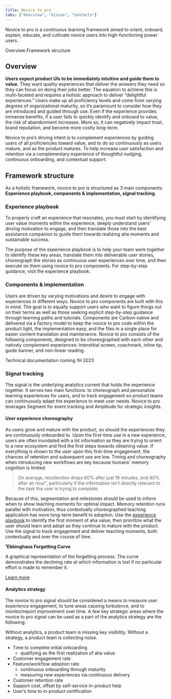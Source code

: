 ```yaml
---
title: Novice to pro
tabs: ["Overview", "Vision", "Contacts"]
---
```


<PageDescription>

Novice to pro is a continuous learning framework aimed to orient, onboard, explain, educate, and cultivate novice users into high-functioning power users.

</PageDescription>

<AnchorLinks>
   <AnchorLink>Overview</AnchorLink>
   <AnchorLink>Framework structure</AnchorLink>
</AnchorLinks>


## Overview

**Users expect product UIs to be immediately intuitive and guide them to value.** They want quality experiences that deliver the answers they need so they can focus on doing their jobs better. The equation to achieve this is multi-faceted and requires a holistic approach to deliver “delightful experiences.” Users make up all proficiency levels and come from varying degrees of organizational maturity, so it’s paramount to consider how they are introduced and guided through use. Even if the experience provides immense benefits, if a user fails to quickly identify and onboard to value, the risk of abandonment increases. More so, it can negatively impact trust, brand reputation, and become more costly long-term.

Novice to pro’s driving intent is to complement experiences by guiding users of all proficiencies toward value, and to do so continuously as users mature, and as the product matures. To help increase user satisfaction and retention via a complementary experience of thoughtful nudging, continuous onboarding, and contextual support.


## Framework structure

As a holistic framework, novice to pro is structured as 3 main components: **Experience playbook, components & implementation, signal tracking.**

### Experience playbook

To properly craft an experience that resonates, you must start by identifying user value moments within the experience, deeply understand users’ driving motivation to engage, and then translate those into the best assistance companion to guide them towards realizing aha moments and sustainable success.

The purpose of the experience playbook is to help your team work together to identify these key areas, translate them into deliverable user stories, choreograph the stories as continuous user experiences over time, and then execute on them using novice to pro components. For step-by-step guidance, visit the experience playbook.

<CardGroup>
  <MiniCard
    title="Experience playbook"
    href="/novice-to-pro/experience-playbook"
    actionIcon="arrowRight"
  />
</CardGroup>

### Components & implementation

Users are driven by varying motivations and desire to engage with experiences in different ways. Novice to pro components are built with this in mind. The goal is to equally support users who want to figure things out on their terms as well as those seeking explicit step-by-step guidance through learning paths and tutorials. Components are Carbon-native and delivered via a factory model to keep the novice to pro code within the product light, the implementation easy, and the files in a single place for easier content translation and maintenance. Novice to pro consists of the following components, designed to be choreographed with each other and natively complement experiences: Interstitial screen, coachmark, inline tip, guide banner, and non-linear reading.

<CardGroup><MiniCard
  title="Interstitial screen"
  href="/novice-to-pro/components/interstitial/usage"
  actionIcon="arrowRight"
  />
<MiniCard
    title="Coachmark"
href="/novice-to-pro/components/coachmark/usage"
  actionIcon="arrowRight"
  />
<MiniCard
  title="Inline tip"
  href="/novice-to-pro/components/inline-tip/usage"
  actionIcon="arrowRight"
  />
<MiniCard
  title="Guide banner"
  href="/novice-to-pro/components/guide-banner/usage"
    actionIcon="arrowRight"
  />
<MiniCard
  title="Non-linear reading"
  href="/novice-to-pro/components/nonlinear-reading/usage"
  actionIcon="arrowRight"
  />
</CardGroup>

<InlineNotification>
  Technical documentation coming 1H 2023
</InlineNotification>

### Signal tracking

<Row>
<Column colMd={8} colLg={8}>

The signal is the underlying analytics current that holds the experience together. It serves two main functions: to choreograph and personalize learning experiences for users, and to track engagement so product teams can  continuously adapt the experience to meet user needs. Novice to pro leverages Segment for event tracking and Amplitude for strategic insights.

#### User experience choreography

As users grow and mature with the product, so should the experiences they are continuously onboarded to. Upon the first-time use in a new experience, users are often inundated with a lot information as they are trying to orient to a new ecosystem and find the first steps towards obtaining value. If everything is shown to the user upon this first-time engagement, the chances of retention and subsequent use are low. Timing and choreography when introducing new workflows are key because humans’ memory cognition is limited.

> On average, recollection drops 60% after just 19 minutes, and 40% after an hour¹, particularly if the information isn’t directly relevant to the task the user is trying to complete. 

Because of this, segmentation and milestones should be used to inform when to show teaching moments for optimal impact. Memory retention runs parallel with motivation, thus contextually choreographed teaching application has more long-term benefit to adoption. Use the [experience playbook](/novice-to-pro/experience-playbook) to identify the first moment of aha value, then prioritize what the user should learn and adopt as they continue to mature with the product. Use the signal to track engagement and deliver teaching moments, both contextually and over the course of time.
</Column>

<Column colMd={2} colLg={3} offsetMd={1} offsetLg={1}>
  <Aside>

**¹Ebbinghaus Forgetting Curve**

A graphical representation of the forgetting process. The curve demonstrates the declining rate at which information is lost if no particular effort is made to remember it.

[Learn more](https://practicalpie.com/ebbinghaus-forgetting-curve/)

  </Aside>
</Column>
</Row>

#### Analytics strategy

<Row>
<Column colMd={8} colLg={8}>

The novice to pro signal should be considered a means to measure user experience engagement, to tune areas causing turbulence, and to monitor/report improvement over time. A few key strategic areas where the novice to pro signal can be used as a part of the analytics strategy are the following:

</Column>
<Column colMd={2} colLg={3} offsetMd={1} offsetLg={1}>
  <Aside>

Without analytics, a product team is missing key visibility. Without a strategy, a product team is collecting noise.

  </Aside>
</Column>
</Row>

* Time to complete initial onboarding
  * qualifying as the first realization of aha value
* Customer engagement rate
* Feature/workflow adoption rate
  * continuous onboarding through maturity
  * measuring new experiences via continuous delivery
* Customer retention rate
* Support cost, offset by self-service in-product help
* User’s time to in-product certification
